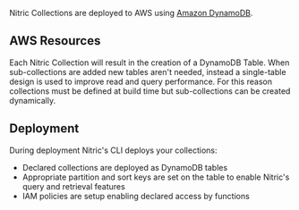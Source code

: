 Nitric Collections are deployed to AWS using [Amazon DynamoDB](https://aws.amazon.com/dynamodb).

## AWS Resources

Each Nitric Collection will result in the creation of a DynamoDB Table. When sub-collections are added new tables aren't needed, instead a single-table design is used to improve read and query performance. For this reason collections must be defined at build time but sub-collections can be created dynamically.

## Deployment

During deployment Nitric's CLI deploys your collections:

- Declared collections are deployed as DynamoDB tables
- Appropriate partition and sort keys are set on the table to enable Nitric's query and retrieval features
- IAM policies are setup enabling declared access by functions
